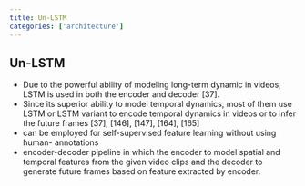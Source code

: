 ```yaml
---
title: Un-LSTM
categories: ['architecture']
---
```



## Un-LSTM
- Due to the powerful ability of modeling long-term dynamic in videos, LSTM is used in both the encoder and decoder [37]. 
- Since its superior ability to model temporal dynamics, most of them use LSTM or LSTM variant to encode temporal dynamics in videos or to infer the future frames [37], [146], [147], [164], [165] 
- can be employed for self-supervised feature learning without using human- annotations 
- encoder-decoder pipeline in which the encoder to model spatial and temporal features from the given video clips and the decoder to generate future frames based on feature extracted by encoder.




